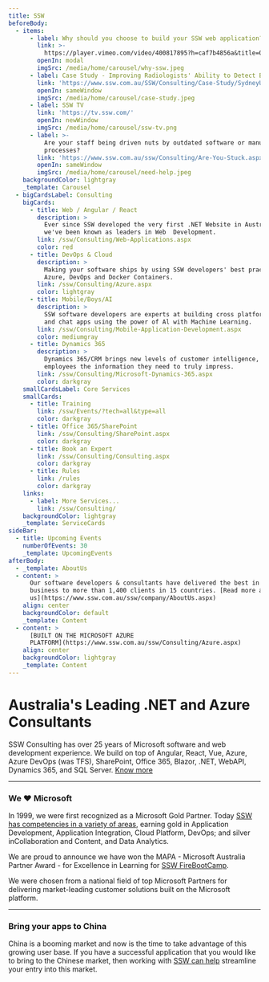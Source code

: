 ```yaml
---
title: SSW
beforeBody:
  - items:
      - label: Why should you choose to build your SSW web application?
        link: >-
          https://player.vimeo.com/video/400817895?h=caf7b4856a&title=0&byline=0&portrait=0&playsinline=0&autoplay=1&autopause=0&app_id=122963
        openIn: modal
        imgSrc: /media/home/carousel/why-ssw.jpeg
      - label: Case Study - Improving Radiologists' Ability to Detect Breast Cancer
        link: 'https://www.ssw.com.au/SSW/Consulting/Case-Study/SydneyUni.aspx'
        openIn: sameWindow
        imgSrc: /media/home/carousel/case-study.jpeg
      - label: SSW TV
        link: 'https://tv.ssw.com/'
        openIn: newWindow
        imgSrc: /media/home/carousel/ssw-tv.png
      - label: >-
          Are your staff being driven nuts by outdated software or manual
          processes?
        link: 'https://www.ssw.com.au/ssw/Consulting/Are-You-Stuck.aspx'
        openIn: sameWindow
        imgSrc: /media/home/carousel/need-help.jpeg
    backgroundColor: lightgray
    _template: Carousel
  - bigCardsLabel: Consulting
    bigCards:
      - title: Web / Angular / React
        description: >
          Ever since SSW developed the very first .NET Website in Australia,
          we've been known as leaders in Web  Development.
        link: /ssw/Consulting/Web-Applications.aspx
        color: red
      - title: DevOps & Cloud
        description: >
          Making your software ships by using SSW developers' best practices in
          Azure, DevOps and Docker Containers.
        link: /ssw/Consulting/Azure.aspx
        color: lightgray
      - title: Mobile/Boys/AI
        description: >
          SSW software developers are experts at building cross platform mobile
          and chat apps using the power of Al with Machine Learning.
        link: /ssw/Consulting/Mobile-Application-Development.aspx
        color: mediumgray
      - title: Dynamics 365
        description: >
          Dynamics 365/CRM brings new levels of customer intelligence, providing
          employees the information they need to truly impress.
        link: /ssw/Consulting/Microsoft-Dynamics-365.aspx
        color: darkgray
    smallCardsLabel: Core Services
    smallCards:
      - title: Training
        link: /ssw/Events/?tech=all&type=all
        color: darkgray
      - title: Office 365/SharePoint
        link: /ssw/Consulting/SharePoint.aspx
        color: darkgray
      - title: Book an Expert
        link: /ssw/Consulting/Consulting.aspx
        color: darkgray
      - title: Rules
        link: /rules
        color: darkgray
    links:
      - label: More Services...
        link: /ssw/Consulting/
    backgroundColor: lightgray
    _template: ServiceCards
sideBar:
  - title: Upcoming Events
    numberOfEvents: 30
    _template: UpcomingEvents
afterBody:
  - _template: AboutUs
  - content: >
      Our software developers & consultants have delivered the best in the
      business to more than 1,400 clients in 15 countries. [Read more about
      us](https://www.ssw.com.au/ssw/company/AboutUs.aspx)
    align: center
    backgroundColor: default
    _template: Content
  - content: >
      [BUILT ON THE MICROSOFT AZURE
      PLATFORM](https://www.ssw.com.au/ssw/Consulting/Azure.aspx)
    align: center
    backgroundColor: lightgray
    _template: Content
---
```


# Australia's Leading .NET and Azure Consultants

SSW Consulting has over 25 years of Microsoft software and web development experience. We build on top of Angular, React, Vue, Azure, Azure DevOps (was TFS), SharePoint, Office 365, Blazor, .NET, WebAPI, Dynamics 365, and SQL Server. [Know more](/about)

***

### We ❤️ Microsoft

In 1999, we were first recognized as a Microsoft Gold Partner. Today [SSW has competencies in a variety of areas](https://www.ssw.com.au/ssw/company/awards/), earning gold in Application Development, Application Integration, Cloud Platform, DevOps; and silver inCollaboration and Content, and Data Analytics.

We are proud to announce we have won the MAPA - Microsoft Australia Partner Award - for Excellence in Learning for [SSW FireBootCamp](https://www.firebootcamp.com/).

We were chosen from a national field of top Microsoft Partners for delivering market-leading customer solutions built on the Microsoft platform.

***

### Bring your apps to China

China is a booming market and now is the time to take advantage of this growing user base. If you have a successful application that you would like to bring to the Chinese market, then working with [SSW can help](https://www.ssw.com.au/ssw/Consulting/Chinafy-App.aspx) streamline your entry into this market.
